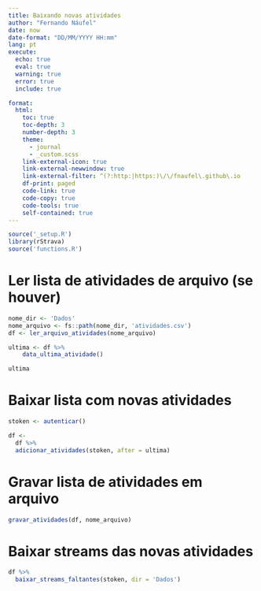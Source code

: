 ```yaml
---
title: Baixando novas atividades
author: "Fernando Náufel"
date: now
date-format: "DD/MM/YYYY HH:mm"
lang: pt
execute: 
  echo: true
  eval: true
  warning: true
  error: true
  include: true

format:
  html:
    toc: true  
    toc-depth: 3
    number-depth: 3
    theme: 
      - journal
      - _custom.scss
    link-external-icon: true
    link-external-newwindow: true
    link-external-filter: ^(?:http:|https:)\/\/fnaufel\.github\.io
    df-print: paged
    code-link: true
    code-copy: true
    code-tools: true
    self-contained: true
---
```


```r
source('_setup.R')
library(rStrava)
source('functions.R')
```


# Ler lista de atividades de arquivo (se houver)

```r
nome_dir <- 'Dados'
nome_arquivo <- fs::path(nome_dir, 'atividades.csv')
df <- ler_arquivo_atividades(nome_arquivo)
```

```r
ultima <- df %>% 
    data_ultima_atividade()

ultima
```


# Baixar lista com novas atividades

```r
stoken <- autenticar()
```

```r
df <- 
  df %>% 
  adicionar_atividades(stoken, after = ultima)
```


# Gravar lista de atividades em arquivo

```r
gravar_atividades(df, nome_arquivo)
```


# Baixar streams das novas atividades 

```r
df %>% 
  baixar_streams_faltantes(stoken, dir = 'Dados')
```


